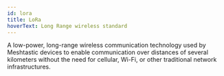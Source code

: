 ```yaml
---
id: lora
title: LoRa
hoverText: Long Range wireless standard
---
```


A low-power, long-range wireless communication technology used by Meshtastic devices to enable communication over distances of several kilometers without the need for cellular, Wi-Fi, or other traditional network infrastructures.
